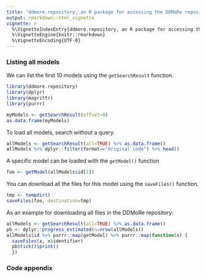 ```yaml
---
title: "ddmore.repository, an R package for accessing the DDMoRe repository"
output: rmarkdown::html_vignette
vignette: >
  %\VignetteIndexEntry{ddmore.repository, an R package for accessing the DDMoRe repository}
  %\VignetteEngine{knitr::rmarkdown}
  %\VignetteEncoding{UTF-8}
---
```

### Listing all models {-}
We can list the first 10 models using the `getSearchResult` function.

```r
library(ddmore.repository)
library(dplyr)
library(magrittr)
library(purrr)
```

```r
myModels <- getSearchResult(offset=0)
as.data.frame(myModels)
```

To load all models, search without a query.
```r
allModels <- getSearchResult(all=TRUE) %>% as.data.frame()
allModels %>% dplyr::filter(format=="Original code") %>% head()
```

A specific model can be loaded with the `getModel()` function

```r
foo <- getModel(allModels$id[1])
```

You can download all the files for this model using the `saveFiles()` function.

```r
tmp <- tempdir()
saveFiles(foo, destination=tmp)
```

As an example for downloading all files in the DDMoRe repository:
```r
allModels <- getSearchResult(all=TRUE) %>% as.data.frame()
pb <- dplyr::progress_estimated(n=nrow(allModels))
allModels$id %>% purrr::map(getModel) %>% purrr::map(function(x) {
  saveFiles(x, x$identifier)
  pb$tick()$print()
  })
```

### Code appendix
```r
```

